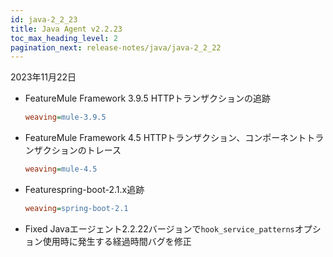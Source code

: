 ```yaml
---
id: java-2_2_23
title: Java Agent v2.2.23
toc_max_heading_level: 2
pagination_next: release-notes/java/java-2_2_22
---
```


2023年11月22日

- <Status>Feature</Status>Mule Framework 3.9.5 HTTPトランザクションの追跡

  ```ini title='whatap.conf'
  weaving=mule-3.9.5
  ```

- <Status>Feature</Status>Mule Framework 4.5 HTTPトランザクション、コンポーネントトランザクションのトレース

  ```ini title='whatap.conf'
  weaving=mule-4.5
  ```

- <Status>Feature</Status>spring-boot-2.1.x追跡

  ```ini title='whatap.conf'
  weaving=spring-boot-2.1
  ```

- <Status>Fixed</Status> Javaエージェント2.2.22バージョンで<code>hook_service_patterns</code>オプション使用時に発生する経過時間バグを修正


<DownloadJava ver="2.2.23" />
